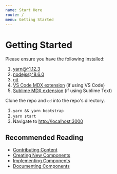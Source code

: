 ```yaml
---
name: Start Here
route: /
menu: Getting Started
---
```


# Getting Started

Please ensure you have the following installed:

1. [yarn@^1.12.3](https://yarnpkg.com/en/)
2. [nodejs@^8.6.0](https://nodejs.org/en/)
3. [git](https://git-scm.com/)
4. [VS Code MDX extension](https://marketplace.visualstudio.com/items?itemName=silvenon.mdx) (if using VS Code)
5. [Sublime MDX extension](https://github.com/jonsuh/mdx-sublime) (if using Sublime Text)

Clone the repo and `cd` into the repo's directory.

1. `yarn && yarn bootstrap`
2. `yarn start`
3. Navigate to [http://localhost:3000](http://localhost:3000)

## Recommended Reading

- [Contributing Content](getting-started/contributing-content)
- [Creating New Components](getting-started/creating-new-components)
- [Implementing Components](getting-started/implementing-components)
- [Documenting Components](getting-started/documenting-components)
